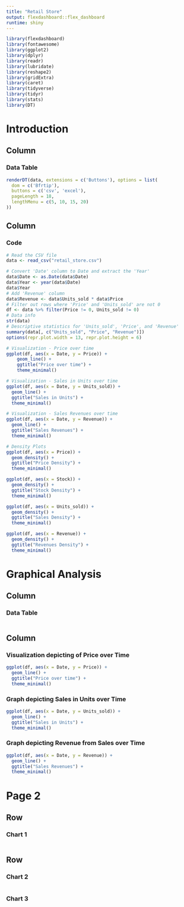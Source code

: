 ---
title: "Retail Store"
output: flexdashboard::flex_dashboard
runtime: shiny
---

```{r packages_libraries, include=FALSE}
library(flexdashboard)
library(fontawesome)
library(ggplot2)
library(dplyr)
library(readr)
library(lubridate)
library(reshape2)
library(gridExtra)
library(caret)
library(tidyverse)
library(tidyr)
library(stats)
library(DT)
```



Introduction
=====================================     
   
Column {data-width=500}
-------------------------------------

### Data Table
    
```{r view_data}
renderDT(data, extensions = c('Buttons'), options = list(
  dom = c('Bfrtip'),
  buttons = c('csv', 'excel'),
  pageLength = 18,
  lengthMenu = c(5, 10, 15, 20)
))
```

Column {data-width=500}
-------------------------------------
   
### Code

``` {r source_code, warning = FALSE, include = TRUE, echo = TRUE}
# Read the CSV file
data <- read_csv("retail_store.csv")

# Convert 'Date' column to Date and extract the 'Year'
data$Date <- as.Date(data$Date)
data$Year <- year(data$Date)
data$Year
# Add 'Revenue' column
data$Revenue <- data$Units_sold * data$Price
# Filter out rows where 'Price' and 'Units_sold' are not 0
df <- data %>% filter(Price != 0, Units_sold != 0)
# Data info
str(data)
# Descriptive statistics for 'Units_sold', 'Price', and 'Revenue'
summary(data[, c("Units_sold", "Price", "Revenue")])
options(repr.plot.width = 13, repr.plot.height = 6)

# Visualization - Price over time
ggplot(df, aes(x = Date, y = Price)) +
    geom_line() +
    ggtitle("Price over time") +
    theme_minimal() 

# Visualization - Sales in Units over time
ggplot(df, aes(x = Date, y = Units_sold)) +
  geom_line() +
  ggtitle("Sales in Units") +
  theme_minimal()

# Visualization - Sales Revenues over time
ggplot(df, aes(x = Date, y = Revenue)) +
  geom_line() +
  ggtitle("Sales Revenues") +
  theme_minimal()

# Density Plots
ggplot(df, aes(x = Price)) +
  geom_density() +
  ggtitle("Price Density") +
  theme_minimal()

ggplot(df, aes(x = Stock)) +
  geom_density() +
  ggtitle("Stock Density") +
  theme_minimal()

ggplot(df, aes(x = Units_sold)) +
  geom_density() +
  ggtitle("Sales Density") +
  theme_minimal()

ggplot(df, aes(x = Revenue)) +
  geom_density() +
  ggtitle("Revenues Density") +
  theme_minimal()

```  
    

Graphical Analysis
=====================================  
    
Column {data-width=500}
-------------------------------------
    
### Data Table
    
```{r}

```
   
Column {data-width=500}
-------------------------------------
   
### Visualization depicting of Price over Time

```{r,fig.width = 18, fig.height= 5}
ggplot(df, aes(x = Date, y = Price)) +
  geom_line() +
  ggtitle("Price over time") +
  theme_minimal()
```   
 
### Graph depicting Sales in Units over Time
    
```{r,fig.width = 18, fig.height= 5}
ggplot(df, aes(x = Date, y = Units_sold)) +
  geom_line() +
  ggtitle("Sales in Units") +
  theme_minimal()
```

### Graph depicting Revenue from Sales over Time

```{r,fig.width = 18, fig.height= 5}
ggplot(df, aes(x = Date, y = Revenue)) +
  geom_line() +
  ggtitle("Sales Revenues") +
  theme_minimal()
```

Page 2 {data-orientation=rows}
=====================================     
   
Row {data-height=600}
-------------------------------------

### Chart 1

```{r}
```

Row {data-height=400}
-------------------------------------
   
### Chart 2

```{r}
```   
    
### Chart 3

```{r}
```